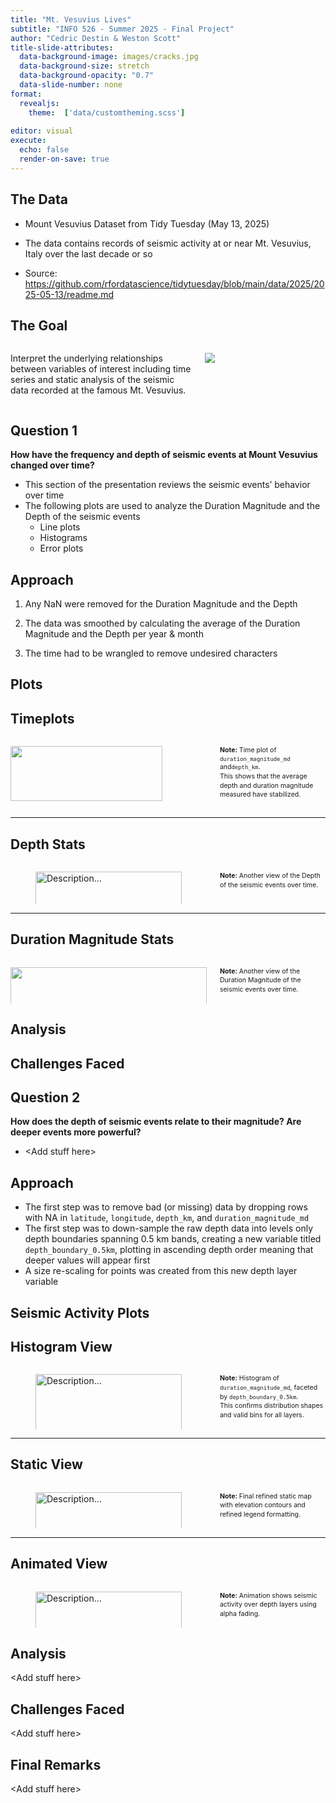 ```yaml
---
title: "Mt. Vesuvius Lives"
subtitle: "INFO 526 - Summer 2025 - Final Project"
author: "Cedric Destin & Weston Scott"
title-slide-attributes:
  data-background-image: images/cracks.jpg
  data-background-size: stretch
  data-background-opacity: "0.7"
  data-slide-number: none
format:
  revealjs:
    theme:  ['data/customtheming.scss']
  
editor: visual
execute:
  echo: false
  render-on-save: true
---
```


## The Data

-   Mount Vesuvius Dataset from Tidy Tuesday (May 13, 2025)

-   The data contains records of seismic activity at or near Mt. Vesuvius, Italy over the last decade or so

-   Source: <https://github.com/rfordatascience/tidytuesday/blob/main/data/2025/2025-05-13/readme.md>

## The Goal

::::: columns
::: {.column width="60%"}
Interpret the underlying relationships between variables of interest including time series and static analysis of the seismic data recorded at the famous Mt. Vesuvius.
:::

::: {.column width="40%"}
![](images/mt_vesuvius.jpg){fig-alt="https://www.pexels.com/photo/buildings-near-the-rock-mountains-6540758/"}
:::
:::::

## Question 1

**How have the frequency and depth of seismic events at Mount Vesuvius changed over time?**

-   This section of the presentation reviews the seismic events' behavior over time
-   The following plots are used to analyze the Duration Magnitude and the Depth of the seismic events
    -   Line plots
    -   Histograms
    -   Error plots

## Approach

1.  Any NaN were removed for the Duration Magnitude and the Depth

2.  The data was smoothed by calculating the average of the Duration Magnitude and the Depth per year & month

3.  The time had to be wrangled to remove undesired characters

## Plots

:::::::::::: panel-tabset
<!-- ## Initial View  :::{.columns} ::: {.column width="65%"} ![Description...](images/original_vesuvius_plot.png){width=100%} :::  ::: {.column width="35%"} <span style="font-size: 0.75em; line-height: 1.4;"> **Note:** This plot shows the seismic events over time after having been smoothed. </span> ::: ::: -->

<!-- --- -->

## Timeplots

::::: columns
::: {.column width="65%"}
![](images/by_year_month.png){width="88%"}
:::

::: {.column width="35%"}
[**Note:** Time plot of `duration_magnitude_md` and`depth_km`.<br> This shows that the average depth and duration magnitude measured have stabilized.]{style="font-size: 0.75em; line-height: 1.4;"}
:::
:::::

------------------------------------------------------------------------

## Depth Stats

::::: columns
::: {.column width="65%"}
![Description...](images/depth_error_binned_mount.png){width="100%"}
:::

::: {.column width="35%"}
<span style="font-size: 0.75em; line-height: 1.4;"> **Note:** Another view of the Depth of the seismic events over time.<br>

</span>
:::
:::::

------------------------------------------------------------------------

## Duration Magnitude Stats

::::: columns
::: {.column width="65%"}
![](images/duration_magnitude_error_binned.png){width="100%"}
:::

::: {.column width="35%"}
<span style="font-size: 0.75em; line-height: 1.4;"> **Note:** Another view of the Duration Magnitude of the seismic events over time.<br>

</span>
:::
:::::
::::::::::::

## Analysis

## Challenges Faced

## Question 2

**How does the depth of seismic events relate to their magnitude? Are deeper events more powerful?**

-   \<Add stuff here\>

## Approach

-   The first step was to remove bad (or missing) data by dropping rows with NA in `latitude`, `longitude`, `depth_km`, and `duration_magnitude_md`
-   The first step was to down-sample the raw depth data into levels only depth boundaries spanning 0.5 km bands, creating a new variable titled `depth_boundary_0.5km`, plotting in ascending depth order meaning that deeper values will appear first
-   A size re-scaling for points was created from this new depth layer variable

## Seismic Activity Plots

:::::::::::: panel-tabset
```{=html}
<!-- ## Initial View

:::{.columns}
::: {.column width="65%"}
![Description...](images/original_vesuvius_plot.png){width=100%}
:::

::: {.column width="35%"}
<span style="font-size: 0.75em; line-height: 1.4;">
**Note:** This plot shows initial conditions of seismic events around Mount Vesuvius.<br>
Color represents magnitude.<br>
Transparency reflects depth.<br>
Use this as a baseline for comparison.
</span>
:::
::: -->
```

<!-- --- -->

## Histogram View

::::: columns
::: {.column width="65%"}
![Description...](images/histogram_vesuvius_plot.png){width="100%"}
:::

::: {.column width="35%"}
[**Note:** Histogram of `duration_magnitude_md`, faceted by `depth_boundary_0.5km`.<br> This confirms distribution shapes and valid bins for all layers.]{style="font-size: 0.75em; line-height: 1.4;"}
:::
:::::

------------------------------------------------------------------------

## Static View

::::: columns
::: {.column width="65%"}
![Description...](images/static_vesuvius_plot.png){width="100%"}
:::

::: {.column width="35%"}
<span style="font-size: 0.75em; line-height: 1.4;"> **Note:** Final refined static map with elevation contours and refined legend formatting.<br>

</span>
:::
:::::

------------------------------------------------------------------------

## Animated View

::::: columns
::: {.column width="65%"}
![Description...](images/vesuvius_animation.gif){width="100%"}
:::

::: {.column width="35%"}
<span style="font-size: 0.75em; line-height: 1.4;"> **Note:** Animation shows seismic activity over depth layers using alpha fading.<br>

</span>
:::
:::::
::::::::::::

## Analysis

\<Add stuff here\>

## Challenges Faced

\<Add stuff here\>

## Final Remarks

\<Add stuff here\>